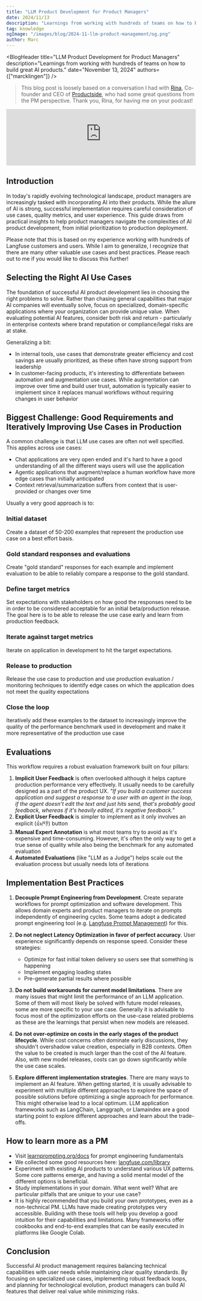 ```yaml
---
title: "LLM Product Development for Product Managers"
date: 2024/11/13
description: "Learnings from working with hundreds of teams on how to build great AI products."
tag: knowledge
ogImage: "/images/blog/2024-11-llm-product-management/og.png"
author: Marc
---
```



<BlogHeader
  title="LLM Product Development for Product Managers"
  description="Learnings from working with hundreds of teams on how to build great AI products."
  date="November 13, 2024"
  authors={["marcklingen"]}
/>

> This blog post is loosely based on a conversation I had with [Rina](https://www.linkedin.com/in/rina-alexin), Co-founder and CEO of [Productside](https://productside.com/), who had some great questions from the PM perspective. Thank you, Rina, for having me on your podcast!

<iframe
  width="100%"
  className="aspect-[3230/2160] rounded mt-10 max-w-lg mx-auto"
  src="https://www.youtube-nocookie.com/embed/yCcAZghAIdc?si=cGK485gIlf0MjIEP"
  title="YouTube video player"
  frameborder="0"
  allow="accelerometer; autoplay; clipboard-write; encrypted-media; gyroscope; picture-in-picture; web-share"
  referrerpolicy="strict-origin-when-cross-origin"
  allowFullScreen
></iframe>

## Introduction

In today's rapidly evolving technological landscape, product managers are increasingly tasked with incorporating AI into their products. While the allure of AI is strong, successful implementation requires careful consideration of use cases, quality metrics, and user experience. This guide draws from practical insights to help product managers navigate the complexities of AI product development, from initial prioritization to production deployment.

Please note that this is based on my experience working with hundreds of Langfuse customers and users. While I aim to generalize, I recognize that there are many other valuable use cases and best practices. Please reach out to me if you would like to discuss this further!

## Selecting the Right AI Use Cases

The foundation of successful AI product development lies in choosing the right problems to solve. Rather than chasing general capabilities that major AI companies will eventually solve, focus on specialized, domain-specific applications where your organization can provide unique value. When evaluating potential AI features, consider both risk and return - particularly in enterprise contexts where brand reputation or compliance/legal risks are at stake.

Generalizing a bit:

- In internal tools, use cases that demonstrate greater efficiency and cost savings are usually prioritized, as these often have strong support from leadership
- In customer-facing products, it's interesting to differentiate between automation and augmentation use cases. While augmentation can improve over time and build user trust, automation is typically easier to implement since it replaces manual workflows without requiring changes in user behavior

## Biggest Challenge: Good Requirements and Iteratively Improving Use Cases in Production

A common challenge is that LLM use cases are often not well specified. This applies across use cases:

- Chat applications are very open ended and it's hard to have a good understanding of all the different ways users will use the application
- Agentic applications that augment/replace a human workflow have more edge cases than initially anticipated
- Context retrieval/summarization suffers from context that is user-provided or changes over time

Usually a very good approach is to:

<Steps>

### Initial dataset

Create a dataset of 50-200 examples that represent the production use case on a best effort basis.

### Gold standard responses and evaluations

Create "gold standard" responses for each example and implement evaluation to be able to reliably compare a response to the gold standard.

### Define target metrics

Set expectations with stakeholders on how good the responses need to be in order to be considered acceptable for an initial beta/production release. The goal here is to be able to release the use case early and learn from production feedback.

### Iterate against target metrics

Iterate on application in development to hit the target expectations.

### Release to production

Release the use case to production and use production evaluation / monitoring techniques to identify edge cases on which the application does not meet the quality expectations

### Close the loop

Iteratively add these examples to the dataset to increasingly improve the quality of the performance benchmark used in development and make it more representative of the production use case

</Steps>

## Evaluations

This workflow requires a robust evaluation framework built on four pillars:

1. **Implicit User Feedback** is often overlooked although it helps capture production performance very effectively. It usually needs to be carefully designed as a part of the product UX. _"If you build a customer success application and suggest a response to a user with an agent in the loop, if the agent doesn't edit the text and just hits send, that's probably good feedback, whereas if it's heavily edited, it's negative feedback."_
2. **Explicit User Feedback** is simpler to implement as it only involves an explicit (👍/👎) button
3. **Manual Expert Annotation** is what most teams try to avoid as it's expensive and time-consuming. However, it's often the only way to get a true sense of quality while also being the benchmark for any automated evaluation
4. **Automated Evaluations** (like "LLM as a Judge") helps scale out the evaluation process but usually needs lots of iterations

## Implementation Best Practices

1. **Decouple Prompt Engineering from Development**. Create separate workflows for prompt optimization and software development. This allows domain experts and product managers to iterate on prompts independently of engineering cycles. Some teams adopt a dedicated prompt engineering tool (e.g. [Langfuse Prompt Management](/docs/prompts)) for this.

2. **Do not neglect Latency Optimization in favor of perfect accuracy**. User experience significantly depends on response speed. Consider these strategies:

   - Optimize for fast initial token delivery so users see that something is happening
   - Implement engaging loading states
   - Pre-generate partial results where possible

3. **Do not build workarounds for current model limitations**. There are many issues that might limit the performance of an LLM application. Some of them will most likely be solved with future model releases, some are more specific to your use case. Generally it is advisable to focus most of the optimization efforts on the use-case related problems as these are the learnings that persist when new models are released.

4. **Do not over-optimize on costs in the early stages of the product lifecycle**. While cost concerns often dominate early discussions, they shouldn't overshadow value creation, especially in B2B contexts. Often the value to be created is much larger than the cost of the AI feature. Also, with new model releases, costs can go down significantly while the use case scales.

5. **Explore different implementation strategies**. There are many ways to implement an AI feature. When getting started, it is usually advisable to experiment with multiple different approaches to explore the space of possible solutions before optimizing a single approach for performance. This might otherwise lead to a local optimum. LLM application frameworks such as LangChain, Langgraph, or Llamaindex are a good starting point to explore different approaches and learn about the trade-offs.

## How to learn more as a PM

- Visit [learnprompting.org/docs](https://learnprompting.org/docs) for prompt engineering fundamentals
- We collected some good resources here: [langfuse.com/library](/library)
- Experiment with existing AI products to understand various UX patterns. Some core patterns emerge, and having a solid mental model of the different options is beneficial.
- Study implementations in your domain. What went well? What are particular pitfalls that are unique to your use case?
- It is highly recommended that you build your own prototypes, even as a non-technical PM. LLMs have made creating prototypes very accessible. Building with these tools will help you develop a good intuition for their capabilities and limitations. Many frameworks offer cookbooks and end-to-end examples that can be easily executed in platforms like Google Colab.

## Conclusion

Successful AI product management requires balancing technical capabilities with user needs while maintaining clear quality standards. By focusing on specialized use cases, implementing robust feedback loops, and planning for technological evolution, product managers can build AI features that deliver real value while minimizing risks.
